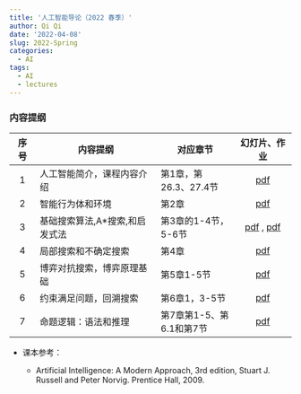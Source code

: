 ```yaml
---
title: '人工智能导论（2022 春季）'
author: Qi Qi
date: '2022-04-08'
slug: 2022-Spring
categories:
  - AI
tags:
  - AI
  - lectures
---
```


### 内容提纲

|序号 | 内容提纲             | 对应章节       | 幻灯片、作业    |
|:---:|-----------------------|---------------|:---------:|
|1 | 人工智能简介，课程内容介绍 |  第1章，第26.3、27.4节 | [pdf](../slides/lecture1.pdf)  |
|2 | 智能行为体和环境   | 第2章  | [pdf](../slides/lecture2.pdf)  |
|3 | 基础搜索算法,A*搜索,和启发式法  | 第3章的1-4节，5-6节  | [pdf](../slides/lecture3.pdf) , [pdf](../slides/lecture3_part2.pdf)  |
|4 | 局部搜索和不确定搜索  |  第4章 | [pdf](../slides/lecture4.pdf)  |
|5 | 博弈对抗搜索，博弈原理基础  | 第5章1-5节  | [pdf](../slides/lecture5.pdf)  |
|6 | 约束满足问题，回溯搜索  | 第6章1，3-5节  | [pdf](../slides/lecture6.pdf)  |
|7 |命题逻辑：语法和推理   | 第7章第1-5、第6.1和第7节  | [pdf](../slides/lecture7.pdf)  |



* 课本参考：

  -   Artificial Intelligence: A Modern Approach, 3rd edition, Stuart J. Russell
    and Peter Norvig. Prentice Hall, 2009.
